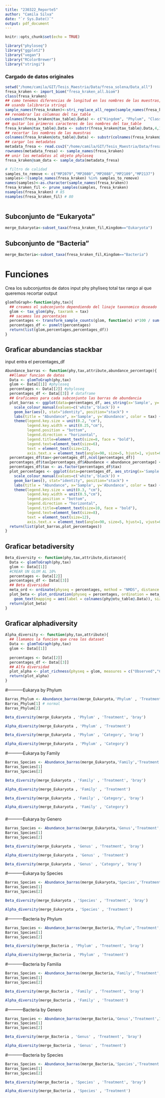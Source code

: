 ```yaml
---
title: "230322_Reporte5"
author: "Camila Silva"
date: "`r Sys.Date()`"
output: pdf_document
---
```


```r
knitr::opts_chunk$set(echo = TRUE)
```


```r

library("phyloseq")
library("ggplot2")
library("vegan")
library("RColorBrewer")
library("stringi")

```

### Cargado de datos originales 

```r
setwd("/home/camila/GIT/Tesis_Maestria/Data/fresa_solena/Data_all")
fresa_kraken <- import_biom("fresa_kraken_all.biom")
class(fresa_kraken)
## como tenemos diferencias de longitud en los nombres de las muestras, al cortar los nombres, quedan los datos nuevos con un punto al final, lo  cual para ciertos procedimientos a R no le gusta, por lo tanto a continuacion reemplazamos el punto por una X y asi no tener inconvenientes mas adelante 
## usando lalibreria stringi
sample_names(fresa_kraken)<-stri_replace_all_regex(sample_names(fresa_kraken),'\\.','A')
## renombrar las columnas del tax_table
colnames(fresa_kraken@tax_table@.Data) <- c("Kingdom", "Phylum", "Class", "Order", "Family", "Genus", "Species")
## quitar los primeros caracteres de los nombres del tax_table
fresa_kraken@tax_table@.Data <- substr(fresa_kraken@tax_table@.Data,4,100)
## recortar los nombres de las muestras
colnames(fresa_kraken@otu_table@.Data) <- substr(colnames(fresa_kraken@otu_table@.Data),1,6)
## cargar los metadatos
metadata_fresa <- read.csv2("/home/camila/GIT/Tesis_Maestria/Data/fresa_solena/Data_all/metadata.csv",header =  TRUE, row.names = 1, sep = ",")
rownames(metadata_fresa) <- sample_names(fresa_kraken)
## unir los metadatos al objeto phyloseq
fresa_kraken@sam_data <- sample_data(metadata_fresa) 
```

```r
# filtro de calidad 
samples_to_remove <- c("MP2079","MP2080","MP2088","MP2109","MP2137")
samples<-!(sample_names(fresa_kraken) %in% samples_to_remove)
names(samples)<-as.character(sample_names(fresa_kraken))
fresa_kraken_fil <- prune_samples(samples, fresa_kraken) 
nsamples(fresa_kraken) # 85
nsamples(fresa_kraken_fil) # 80
 
```

## Subconjunto de "Eukaryota"
```r
merge_Eukaryota<-subset_taxa(fresa_kraken_fil,Kingdom=="Eukaryota")
```

## Subconjunto de "Bacteria"
```r
merge_Bacteria<-subset_taxa(fresa_kraken_fil,Kingdom=="Bacteria")
```




# Funciones 
Crea los subconjuntos de datos
 input
       phy phyliseq total
       tax rango al que queremos recortar
 output

```r
glomToGraph<-function(phy,tax){
  ## creamos el subconjunto dependiendo del linaje taxonomico deseado
  glom <- tax_glom(phy, taxrank = tax)
  ## sacamos los porcentajes
  percentages <- transform_sample_counts(glom, function(x) x*100 / sum(x) )
  percentages_df <- psmelt(percentages)
  return(list(glom,percentages,percentages_df))
}
```
 
## Graficar abundancias stackbar

input entra el percentages_df  
```r
Abundance_barras <- function(phy,tax,attribute,abundance_percentage){
  ##llamar funcion de datos 
  Data <- glomToGraph(phy,tax)
  glom <- Data[[1]] #phyloseq
  percentages <- Data[[2]] #phyloseq
  percentages_df <- Data[[3]] # dataframe
  ## Graficamos para cada subconjunto las barras de abundancia
  plot_barras <- ggplot(data=percentages_df, aes_string(x='Sample', y='Abundance', fill=tax ,color=attribute)) + 
    scale_colour_manual(values=c('white','black')) +
    geom_bar(aes(), stat="identity", position="stack") +
    labs(title = "Abundance", x='Sample', y='Abundance', color = tax) +
    theme(legend.key.size = unit(0.2, "cm"),
          legend.key.width = unit(0.25,"cm"),
          legend.position = "bottom",
          legend.direction = "horizontal",
          legend.title=element_text(size=8, face = "bold"),
          legend.text=element_text(size=6),
          text = element_text(size=12),
          axis.text.x = element_text(angle=90, size=5, hjust=1, vjust=0.5))
  percentages_df$tax<-percentages_df[,ncol(percentages_df)]
  percentages_df$tax[percentages_df$Abundance < abundance_percentage] <- "abundance_percentage"
  percentages_df$tax <- as.factor(percentages_df$tax)
  plot_percentages <- ggplot(data=percentages_df, aes_string(x='Sample', y='Abundance', fill='tax' ,color=attribute))+
    scale_colour_manual(values=c('white','black')) +
    geom_bar(aes(), stat="identity", position="stack") +
    labs(title = "Abundance", x='Sample', y='Abundance', color = tax) +
    theme(legend.key.size = unit(0.3, "cm"),
          legend.key.width = unit(0.5,"cm"),
          legend.position = "bottom",
          legend.direction = "horizontal",
          legend.title=element_text(size=10, face = "bold"),
          legend.text=element_text(size=8),
          text = element_text(size=12),
          axis.text.x = element_text(angle=90, size=5, hjust=1, vjust=0.5))
  return(list(plot_barras,plot_percentages))
}
```

## Graficar betadiversity
```r
Beta_diversity <- function(phy,tax,attribute,distance){
  Data <- glomToGraph(phy,tax)
  glom <- Data[[1]]
  #CREAR UN GLOM AL 10%
  percentages <- Data[[2]]
  percentages_df <- Data[[3]]
  ## Beta diversidad 
  meta_ord <- ordinate(physeq = percentages, method = "NMDS", distance = distance) 
  plot_beta <- plot_ordination(physeq = percentages, ordination = meta_ord, color = attribute) +
    geom_text(mapping = aes(label = colnames(phy@otu_table@.Data)), size = 3, vjust = 1.5)
  return(plot_beta)
}
```

## Graficar alphadiversity
```r
Alpha_diversity <- function(phy,tax,attribute){
  ## llamamos la funcion que crea los dataset
  Data <- glomToGraph(phy,tax)
  glom <- Data[[1]]
  
  percentages <- Data[[2]]
  percentages_df <- Data[[3]]
  ## Alfa diversidad
  plot_alpha <- plot_richness(physeq = glom, measures = c("Observed","Chao1","Shannon","simpson"),x = attribute, color = attribute) 
  return(plot_alpha)
}
```




#-----------Eukarya by Phylum 
```r
Barras_Phylum <- Abundance_barras(merge_Eukaryota,'Phylum' , 'Treatment', 10.0)
Barras_Phylum[1] # normal
Barras_Phylum[2]

```

```r
Beta_diversity(merge_Eukaryota , 'Phylum' , 'Treatment', 'bray')
```

```r
Alpha_diversity(merge_Eukaryota , 'Phylum' , 'Treatment')
```



```r
Beta_diversity(merge_Eukaryota , 'Phylum' , 'Category', 'bray')
```

```r
Alpha_diversity(merge_Eukaryota , 'Phylum' , 'Category')
```





#-----------Eukarya by Family
```r
Barras_Species <- Abundance_barras(merge_Eukaryota,'Family','Treatment',10.0)
Barras_Species[1] 
Barras_Species[2]
```

```r
Beta_diversity(merge_Eukaryota , 'Family' , 'Treatment', 'bray')
```

```r
Alpha_diversity(merge_Eukaryota , 'Family' , 'Treatment')
```


```r
Beta_diversity(merge_Eukaryota , 'Family' , 'Category', 'bray')
```
```r
Alpha_diversity(merge_Eukaryota , 'Family' , 'Category')
```

###




#-----------Eukarya by Genero 
```r
Barras_Species <- Abundance_barras(merge_Eukaryota,'Genus','Treatment',10.0)
Barras_Species[1] 
Barras_Species[2]
```

```r
Beta_diversity(merge_Eukaryota , 'Genus' , 'Treatment', 'bray')
```

```r
Alpha_diversity(merge_Eukaryota , 'Genus' , 'Treatment')
```


```r
Beta_diversity(merge_Eukaryota , 'Genus' , 'Category', 'bray')
```





#-----------Eukarya by Species 
```r
Barras_Species <- Abundance_barras(merge_Eukaryota,'Species','Treatment',10.0)
Barras_Species[1] 
Barras_Species[2]
```

```r
Beta_diversity(merge_Eukaryota , 'Species' , 'Treatment', 'bray')
```

```r
Alpha_diversity(merge_Eukaryota , 'Species' , 'Treatment')
```




#-----------Bacteria by Phylum
```r
Barras_Species <- Abundance_barras(merge_Bacteria,'Phylum','Treatment',10.0)
Barras_Species[1] 
Barras_Species[2]
```

```r
Beta_diversity(merge_Bacteria , 'Phylum' , 'Treatment', 'bray')
```

```r
Alpha_diversity(merge_Bacteria , 'Phylum' , 'Treatment')
```

#-----------Bacteria by Familia
```r
Barras_Species <- Abundance_barras(merge_Bacteria,'Family','Treatment',10.0)
Barras_Species[1] 
Barras_Species[2]
```

```r
Beta_diversity(merge_Bacteria , 'Family' , 'Treatment', 'bray')
```

```r
Alpha_diversity(merge_Bacteria , 'Family' , 'Treatment')
```

#-----------Bacteria by Genero 
```r
Barras_Species <- Abundance_barras(merge_Bacteria,'Genus','Treatment',10.0)
Barras_Species[1] 
Barras_Species[2]
```

```r
Beta_diversity(merge_Bacteria , 'Genus' , 'Treatment', 'bray')
```

```r
Alpha_diversity(merge_Bacteria , 'Genus' , 'Treatment')
```

#-----------Bacteria by Species 
```r
Barras_Species <- Abundance_barras(merge_Bacteria,'Species','Treatment',10.0)
Barras_Species[1] 
Barras_Species[2]
```

```r
Beta_diversity(merge_Bacteria , 'Species' , 'Treatment', 'bray')
```

```r
Alpha_diversity(merge_Bacteria , 'Species' , 'Treatment')
```






